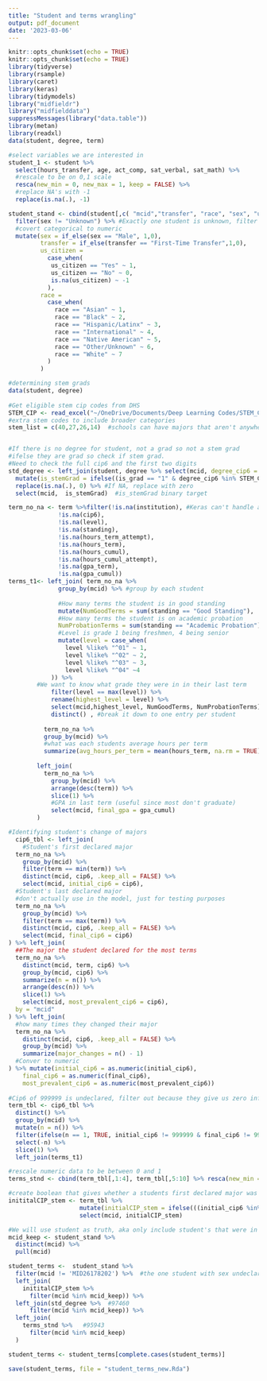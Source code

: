 ---
title: "Student and terms wrangling"
output: pdf_document
date: '2023-03-06'
---

```{r setup, include=FALSE}
knitr::opts_chunk$set(echo = TRUE)
knitr::opts_chunk$set(echo = TRUE)
library(tidyverse)
library(rsample)
library(caret)
library(keras)
library(tidymodels)
library("midfieldr")
library("midfielddata")
suppressMessages(library("data.table"))
library(metan)
library(readxl)
data(student, degree, term)
```
```{r}
#select variables we are interested in 
student_1 <- student %>% 
  select(hours_transfer, age, act_comp, sat_verbal, sat_math) %>% 
  #rescale to be on 0,1 scale
  resca(new_min = 0, new_max = 1, keep = FALSE) %>%
  #replace NA's with -1
  replace(is.na(.), -1)

student_stand <- cbind(student[,c( "mcid","transfer", "race", "sex", "us_citizen")], student_1) %>%
  filter(sex != "Unknown") %>% #Exactly one student is unknown, filter out
  #covert categorical to numeric
  mutate(sex = if_else(sex == "Male", 1,0), 
         transfer = if_else(transfer == "First-Time Transfer",1,0),
         us_citizen = 
           case_when(
            us_citizen == "Yes" ~ 1,
            us_citizen == "No" ~ 0,
            is.na(us_citizen) ~ -1
           ),
         race = 
           case_when(
             race == "Asian" ~ 1,
             race == "Black" ~ 2,
             race == "Hispanic/Latinx" ~ 3,
             race == "International" ~ 4,
             race == "Native American" ~ 5,
             race == "Other/Unknown" ~ 6, 
             race == "White" ~ 7
           ) 
         )
```

```{r}
#determining stem grads
data(student, degree)
 
#Get eligible stem cip codes from DHS 
STEM_CIP <- read_excel("~/OneDrive/Documents/Deep Learning Codes/STEM_CIP_new.xlsx")
#extra stem codes to include broader categories 
stem_list = c(40,27,26,14)  #schools can have majors that aren't anywhere else 


#If there is no degree for student, not a grad so not a stem grad
#ifelse they are grad so check if stem grad.
#Need to check the full cip6 and the first two digits
std_degree <- left_join(student, degree %>% select(mcid, degree_cip6 = cip6) %>% mutate(is_grad = 1)) %>% 
  mutate(is_stemGrad = ifelse((is_grad == "1" & degree_cip6 %in% STEM_CIP | (substring(degree_cip6,1,2) %in% stem_list)),1,0 )) %>%
  replace(is.na(.), 0) %>% #If NA, replace with zero 
  select(mcid,  is_stemGrad)  #is_stemGrad binary target 
```

```{r}

term_no_na <- term %>%filter(!is.na(institution), #Keras can't handle any NA's so filter
              !is.na(cip6),
              !is.na(level),
              !is.na(standing),
              !is.na(hours_term_attempt),
              !is.na(hours_term),
              !is.na(hours_cumul),
              !is.na(hours_cumul_attempt),
              !is.na(gpa_term),
              !is.na(gpa_cumul))
terms_t1<- left_join( term_no_na %>%   
              group_by(mcid) %>% #group by each student
              
              #How many terms the student is in good standing
              mutate(NumGoodTerms = sum(standing == "Good Standing"),
              #How many terms the student is on academic probation  
              NumProbationTerms = sum(standing == "Academic Probation")) %>% 
              #Level is grade 1 being freshmen, 4 being senior
              mutate(level = case_when(
                level %like% "^01" ~ 1,
                level %like% "^02" ~ 2,
                level %like% "^03" ~ 3,
                level %like% "^04" ~4
            )) %>%
        #We want to know what grade they were in in their last term
            filter(level == max(level)) %>%
            rename(highest_level = level) %>%
            select(mcid,highest_level, NumGoodTerms, NumProbationTerms) %>%
            distinct() , #break it down to one entry per student
          
          term_no_na %>%
          group_by(mcid) %>%
          #what was each students average hours per term
          summarize(avg_hours_per_term = mean(hours_term, na.rm = TRUE))) %>% 
  
        left_join(
          term_no_na %>%
            group_by(mcid) %>%
            arrange(desc(term)) %>%
            slice(1) %>%
            #GPA in last term (useful since most don't graduate)
            select(mcid, final_gpa = gpa_cumul)
        )

#Identifying student's change of majors
  cip6_tbl <- left_join(
    #Student's first declared major
  term_no_na %>%
    group_by(mcid) %>%
    filter(term == min(term)) %>%
    distinct(mcid, cip6, .keep_all = FALSE) %>%
    select(mcid, initial_cip6 = cip6),
  #Student's last declared major
  #don't actually use in the model, just for testing purposes
  term_no_na %>%
    group_by(mcid) %>%
    filter(term == max(term)) %>%
    distinct(mcid, cip6, .keep_all = FALSE) %>%
    select(mcid, final_cip6 = cip6)
) %>% left_join(
  ##The major the student declared for the most terms
  term_no_na %>%
    distinct(mcid, term, cip6) %>%
    group_by(mcid, cip6) %>%
    summarize(n = n()) %>%
    arrange(desc(n)) %>%
    slice(1) %>%
    select(mcid, most_prevalent_cip6 = cip6),
  by = "mcid"
) %>% left_join(
  #how many times they changed their major 
  term_no_na %>%
    distinct(mcid, cip6, .keep_all = FALSE) %>%
    group_by(mcid) %>%
    summarize(major_changes = n() - 1)
  #Conver to numeric 
) %>% mutate(initial_cip6 = as.numeric(initial_cip6),
    final_cip6 = as.numeric(final_cip6),
    most_prevalent_cip6 = as.numeric(most_prevalent_cip6))  
  
#Cip6 of 999999 is undeclared, filter out because they give us zero information 
term_tbl <- cip6_tbl %>%
  distinct() %>%
  group_by(mcid) %>%
  mutate(n = n()) %>%
  filter(ifelse(n == 1, TRUE, initial_cip6 != 999999 & final_cip6 != 999999 & most_prevalent_cip6 != 999999)) %>%
  select(-n) %>%
  slice(1) %>%
  left_join(terms_t1)

#rescale numeric data to be between 0 and 1
terms_stnd <- cbind(term_tbl[,1:4], term_tbl[,5:10] %>% resca(new_min = 0, new_max = 1, keep = FALSE))           

```
```{r}
#create boolean that gives whether a students first declared major was STEM 
inititalCIP_stem <- term_tbl %>% 
                    mutate(initialCIP_stem = ifelse(((initial_cip6 %in% STEM_CIP) |(substring(initial_cip6,1,2) %in% stem_list)) ,1,0)) %>% 
                    select(mcid, initialCIP_stem)
```

```{r}
#We will use student as truth, aka only include student's that were in the student table. Keras cannot handle any Na's  
mcid_keep <- student_stand %>%
  distinct(mcid) %>%
  pull(mcid)

student_terms <-  student_stand %>%   
  filter(mcid != 'MID26178202') %>%  #the one student with sex undeclared needs to be filtered out of all tables
  left_join(
    inititalCIP_stem %>%   
      filter(mcid %in% mcid_keep)) %>% 
  left_join(std_degree %>%  #97460
      filter(mcid %in% mcid_keep)) %>%
  left_join(
    terms_stnd %>%   #95943
      filter(mcid %in% mcid_keep)
  ) 

student_terms <- student_terms[complete.cases(student_terms)]
```
```{r}
save(student_terms, file = "student_terms_new.Rda")
```

